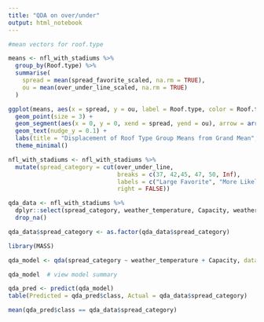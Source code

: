---
title: "QDA on over/under"
output: html_notebook
---


```{r}
#mean vectors for roof.type 

means <- nfl_with_stadiums %>%
  group_by(Roof.type) %>%
  summarise(
    spread = mean(spread_favorite_scaled, na.rm = TRUE),
    ou = mean(over_under_line_scaled, na.rm = TRUE)
  )

ggplot(means, aes(x = spread, y = ou, label = Roof.type, color = Roof.type)) +
  geom_point(size = 3) +
  geom_segment(aes(x = 0, y = 0, xend = spread, yend = ou), arrow = arrow(length = unit(0.2, "cm"))) +
  geom_text(nudge_y = 0.1) +
  labs(title = "Displacement of Roof Type Group Means from Grand Mean", x = "Spread (Scaled)", y = "Over/Under (Scaled)") +
  theme_minimal()

```

```{r}

nfl_with_stadiums <- nfl_with_stadiums %>%
  mutate(spread_category = cut(over_under_line,
                               breaks = c(37, 42,45, 47, 50, Inf),
                               labels = c("Large Favorite", "More Likely Favorite", "Moderate Favorite", "Least Favorite", "Even Match"),
                               right = FALSE))

qda_data <- nfl_with_stadiums %>%
  dplyr::select(spread_category, weather_temperature, Capacity, weather_wind_mph) %>%
  drop_na()

qda_data$spread_category <- as.factor(qda_data$spread_category)

library(MASS)

qda_model <- qda(spread_category ~ weather_temperature + Capacity, data = qda_data)

qda_model  # view model summary

qda_pred <- predict(qda_model)
table(Predicted = qda_pred$class, Actual = qda_data$spread_category)

mean(qda_pred$class == qda_data$spread_category)

```
